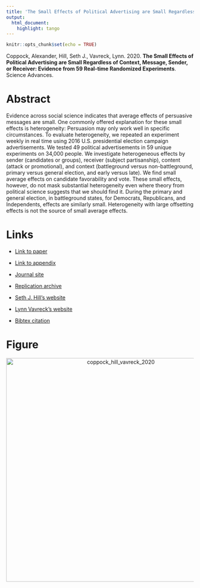 ```yaml
---
title: 'The Small Effects of Political Advertising are Small Regardless of Context, Message, Sender, or Receiver: Evidence from 59 Real-time Randomized Experiments'
output:
  html_document:
    highlight: tango
---
```


```r
knitr::opts_chunk$set(echo = TRUE)
```

Coppock, Alexander, Hill, Seth J., Vavreck, Lynn. 2020. <b>The Small Effects of Political Advertising are Small Regardless of Context, Message, Sender, or Receiver: Evidence from 59 Real-time Randomized Experiments</b>. Science Advances.

# Abstract
Evidence across social science indicates that average effects of persuasive messages are small. One commonly offered explanation for these small effects is heterogeneity: Persuasion may only work well in specific circumstances. To evaluate heterogeneity, we repeated an experiment weekly in real time using 2016 U.S. presidential election campaign advertisements. We tested 49 political advertisements in 59 unique experiments on 34,000 people. We investigate heterogeneous effects by sender (candidates or groups), receiver (subject partisanship), content (attack or promotional), and context (battleground versus non-battleground, primary versus general election, and early versus late). We find small average effects on candidate favorability and vote. These small effects, however, do not mask substantial heterogeneity even where theory from political science suggests that we should find it. During the primary and general election, in battleground states, for Democrats, Republicans, and Independents, effects are similarly small. Heterogeneity with large offsetting effects is not the source of small average effects.

# Links
 - <a href='coppock_hill_vavreck_2020.pdf' target='_blank'>Link to paper</a>
 - <a href='coppock_hill_vavreck_2020_appendix.pdf'target='_blank'>Link to appendix</a>
 - <a href='https://advances.sciencemag.org/content/6/36/eabc4046/'target='_blank'>Journal site</a>
 - <a href='https://doi.org/10.7910/DVN/TN7KWR'target='_blank'>Replication archive</a>

 - <a href= 'https://www.sethjhill.com' target='_blank'>Seth J. Hill's website</a>
 - <a href= 'https://www.lynnvavreck.com' target='_blank'>Lynn Vavreck's website</a>
 - <a href='coppock_hill_vavreck_2020.txt'target='_blank'>Bibtex citation</a>

# Figure
<center><img src="display_figures/coppock_hill_vavreck_2020_display.png" alt="coppock_hill_vavreck_2020" width="600"></center>